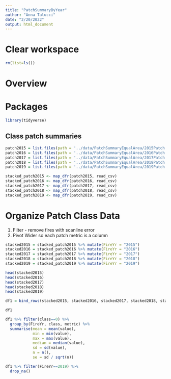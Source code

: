 ```yaml
---
title: "PatchSummaryByYear"
author: "Anna Talucci"
date: "2/20/2022"
output: html_document
---
```


# Clear workspace

```r
rm(list=ls()) 
```

# Overview


# Packages

```r
library(tidyverse)
```


## Class patch summaries


```r
patch2015 = list.files(path = '../data/PatchSummaryEqualArea/2015Patch', pattern = "csv$", full.names = TRUE)
patch2016 = list.files(path = '../data/PatchSummaryEqualArea/2016Patch', pattern = "csv$", full.names = TRUE)
patch2017 = list.files(path = '../data/PatchSummaryEqualArea/2017Patch', pattern = "csv$", full.names = TRUE)
patch2018 = list.files(path = '../data/PatchSummaryEqualArea/2018Patch', pattern = "csv$", full.names = TRUE)
patch2019 = list.files(path = '../data/PatchSummaryEqualArea/2019Patch', pattern = "csv$", full.names = TRUE)
```

```r
stacked_patch2015 <- map_dfr(patch2015, read_csv)
stacked_patch2016 <- map_dfr(patch2016, read_csv)
stacked_patch2017 <- map_dfr(patch2017, read_csv)
stacked_patch2018 <- map_dfr(patch2018, read_csv)
stacked_patch2019 <- map_dfr(patch2019, read_csv)
```

# Organize Patch Class Data 
1. Filter - remove fires with scanline error
2. Pivot Wider so each patch metric is a column
```r
stacked2015 = stacked_patch2015 %>% mutate(FireYr = "2015")
stacked2016 = stacked_patch2016 %>% mutate(FireYr = "2016")
stacked2017 = stacked_patch2017 %>% mutate(FireYr = "2017")
stacked2018 = stacked_patch2018 %>% mutate(FireYr = "2018")
stacked2019 = stacked_patch2019 %>% mutate(FireYr = "2019")
```

```r
head(stacked2015)
head(stacked2016)
head(stacked2017)
head(stacked2018)
head(stacked2019)
```

```r
df1 = bind_rows(stacked2015, stacked2016, stacked2017, stacked2018, stacked2019)
```

```r

df1
```

```r
df1 %>% filter(class==0) %>%
  group_by(FireYr, class, metric) %>%
  summarise(mean = mean(value),
            min = min(value),
            max = max(value),
            median = median(value),
            sd = sd(value),
            n = n(),
            se = sd / sqrt(n))


```


```r
df1 %>% filter(FireYr==2019) %>%
  drop_na()


```
